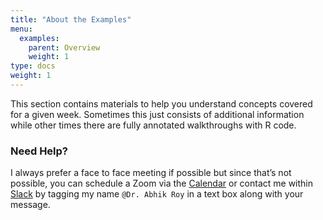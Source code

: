 ```yaml
---
title: "About the Examples"
menu:
  examples:
    parent: Overview
    weight: 1
type: docs
weight: 1
---
```


This section contains materials to help you understand concepts covered for a given week. Sometimes this just consists of additional information while other times there are fully annotated walkthroughs with R code.

### Need Help?
I always prefer a face to face meeting if possible but since that's not possible, you can schedule a Zoom via the [Calendar](https://calendly.com/nopiecharts/short30){target="_blank"} or contact me within [Slack](https://2021edp613.slack.com){target="_blank"} by tagging my name `@Dr. Abhik Roy` in a text box along with your message.
